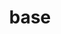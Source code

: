 ---
title: base
description: Developer and designer
avatar: /images/avatars/shadcn.png
twitter: "@base"
---
